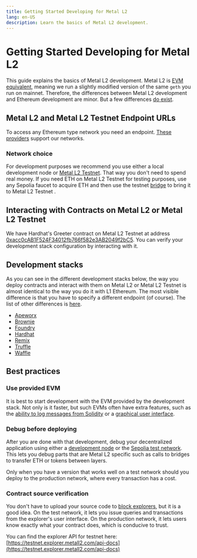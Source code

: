 ```yaml
---
title: Getting Started Developing for Metal L2
lang: en-US
description: Learn the basics of Metal L2 development.
---
```



# Getting Started Developing for Metal L2

This guide explains the basics of Metal L2 development.
Metal L2 is [EVM equivalent](https://web.archive.org/web/20231127160757/https://medium.com/ethereum-optimism/introducing-evm-equivalence-5c2021deb306), meaning we run a slightly modified version of the same `geth` you run on mainnet.
Therefore, the differences between Metal L2 development and Ethereum development are minor.
But a few differences [do exist](../stack/differences).

## Metal L2 and Metal L2 Testnet Endpoint URLs

To access any Ethereum type network you need an endpoint. [These providers](/builders/tools/connect/rpc-providers) support our networks.

### Network choice

For development purposes we recommend you use either a local development node or [Metal L2 Testnet](https://testnet.explorer.metall2.com/).
That way you don't need to spend real money.
If you need ETH on Metal L2 Testnet for testing purposes, use any Sepolia faucet to acquire ETH and then use the testnet [bridge](https://testnet.bridge.metall2.com/) to bring it to Metal L2 Testnet .

## Interacting with Contracts on Metal L2 or Metal L2 Testnet

We have Hardhat's Greeter contract on Metal L2 Testnet at address [0xacc0cAB1F524F34012fb766f582e3AB2049f2bC5](https://testnet.explorer.metall2.com/address/0xacc0cAB1F524F34012fb766f582e3AB2049f2bC5#code).
You can verify your development stack configuration by interacting with it.

## Development stacks

As you can see in the different development stacks below, the way you deploy contracts and interact with them on Metal L2 or Metal L2 Testnet is almost identical to the way you do it with L1 Ethereum.
The most visible difference is that you have to specify a different endpoint (of course).
The list of other differences is [here](../stack/differences).

*   [Apeworx](https://www.apeworx.io/)
*   [Brownie](https://eth-brownie.readthedocs.io/en/stable/install.html)
*   [Foundry](https://getfoundry.sh/)
*   [Hardhat](https://hardhat.org/)
*   [Remix](https://remix.ethereum.org)
*   [Truffle](https://trufflesuite.com/)
*   [Waffle](https://getwaffle.io/)

## Best practices

### Use provided EVM

It is best to start development with the EVM provided by the development stack.
Not only is it faster, but such EVMs often have extra features, such as the [ability to log messages from Solidity](https://hardhat.org/tutorial/debugging-with-hardhat-network.html) or a [graphical user interface](https://trufflesuite.com/ganache/).

### Debug before deploying

After you are done with that development, debug your decentralized application using either a [development node](/chain/testing/dev-node) or the [Sepolia test network](/chain/networks).
This lets you debug parts that are Metal L2 specific such as calls to bridges to transfer ETH or tokens between layers.

Only when you have a version that works well on a test network should you deploy to the production network, where every transaction has a cost.

### Contract source verification

You don't have to upload your source code to [block explorers](/builders/tools/build/block-explorers), but it is a good idea.
On the test network, it lets you issue queries and transactions from the explorer's user interface.
On the production network, it lets users know exactly what your contract does, which is conducive to trust.

You can find the explorer API for testnet here: [https://testnet.explorer.metall2.com/api-docs](https://testnet.explorer.metall2.com/api-docs)
